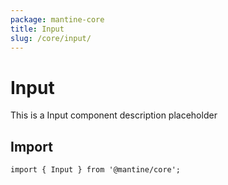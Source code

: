 ```yaml
---
package: mantine-core
title: Input
slug: /core/input/
---
```



# Input

This is a Input component description placeholder

<PageHeader
  source="mantine-core/src/Input/Input.tsx"
  docs="core/Input.mdx"
  package="@mantine/core"
/>

## Import

```tsx
import { Input } from '@mantine/core';
```

<PropsTable component="Input" />
